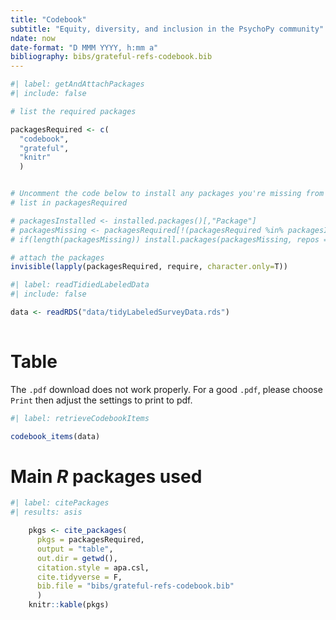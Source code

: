 ```yaml
---
title: "Codebook"
subtitle: "Equity, diversity, and inclusion in the PsychoPy community"
ndate: now
date-format: "D MMM YYYY, h:mm a"
bibliography: bibs/grateful-refs-codebook.bib
---
```


```r
#| label: getAndAttachPackages
#| include: false

# list the required packages

packagesRequired <- c(
  "codebook", 
  "grateful", 
  "knitr"
  )


# Uncomment the code below to install any packages you're missing from the 
# list in packagesRequired

# packagesInstalled <- installed.packages()[,"Package"]
# packagesMissing <- packagesRequired[!(packagesRequired %in% packagesInstalled)]
# if(length(packagesMissing)) install.packages(packagesMissing, repos = getCRANmirrors()[1,"URL"])

# attach the packages
invisible(lapply(packagesRequired, require, character.only=T))

```

```r
#| label: readTidiedLabeledData
#| include: false

data <- readRDS("data/tidyLabeledSurveyData.rds")
              
```

# Table

::: {.callout-warning}
The `.pdf` download does not work properly. For a good `.pdf`, please choose `Print` then adjust the settings to print to pdf.
:::

```r
#| label: retrieveCodebookItems

codebook_items(data)

```

# Main *R* packages used

```r
#| label: citePackages
#| results: asis

    pkgs <- cite_packages(
      pkgs = packagesRequired,
      output = "table", 
      out.dir = getwd(),
      citation.style = apa.csl,
      cite.tidyverse = F,
      bib.file = "bibs/grateful-refs-codebook.bib"
      )
    knitr::kable(pkgs)

```
